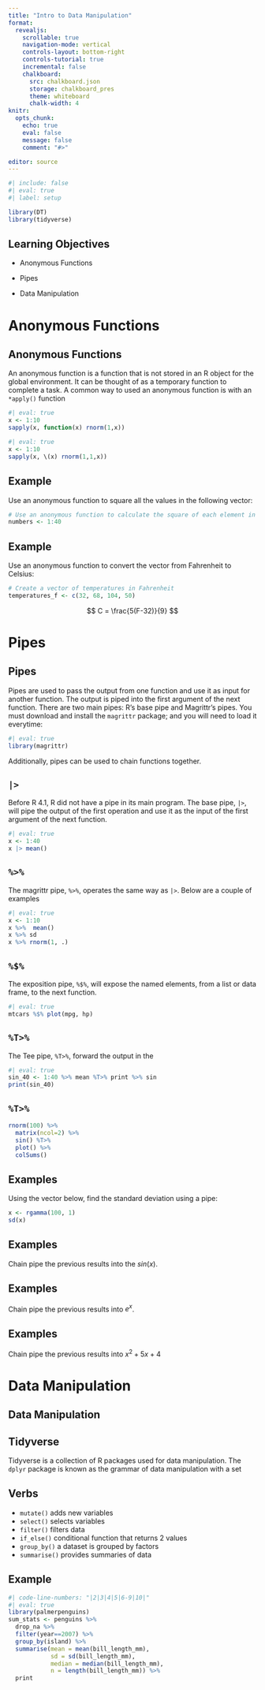 ```yaml
---
title: "Intro to Data Manipulation"
format:
  revealjs:
    scrollable: true
    navigation-mode: vertical
    controls-layout: bottom-right
    controls-tutorial: true
    incremental: false 
    chalkboard:
      src: chalkboard.json
      storage: chalkboard_pres
      theme: whiteboard
      chalk-width: 4
knitr:
  opts_chunk: 
    echo: true
    eval: false
    message: false
    comment: "#>" 

editor: source
---
```


```r
#| include: false
#| eval: true
#| label: setup

library(DT)
library(tidyverse)
```

## Learning Objectives

-   Anonymous Functions

-   Pipes

-   Data Manipulation

# Anonymous Functions

## Anonymous Functions

An anonymous function is a function that is not stored in an R object for the global environment. It can be thought of as a temporary function to complete a task. A common way to used an anonymous function is with an `*apply()` function\

```r
#| eval: true
x <- 1:10
sapply(x, function(x) rnorm(1,x))
```

```r
#| eval: true
x <- 1:10
sapply(x, \(x) rnorm(1,1,x))
```

## Example

Use an anonymous function to square all the values in the following vector:

```r
# Use an anonymous function to calculate the square of each element in a vector
numbers <- 1:40
```

## Example

Use an anonymous function to convert the vector from Fahrenheit to Celsius:

```r
# Create a vector of temperatures in Fahrenheit
temperatures_f <- c(32, 68, 104, 50)

```

$$
C = \frac{5(F-32)}{9}
$$

# Pipes

## Pipes

Pipes are used to pass the output from one function and use it as input for another function. The output is piped into the first argument of the next function. There are two main pipes: R's base pipe and Magrittr's pipes. You must download and install the `magrittr` package; and you will need to load it everytime:

```r
#| eval: true
library(magrittr)
```

Additionally, pipes can be used to chain functions together.

## `|>`

Before R 4.1, R did not have a pipe in its main program. The base pipe, `|>`, will pipe the output of the first operation and use it as the input of the first argument of the next function.

```r
#| eval: true
x <- 1:40
x |> mean()
```

## `%>%`

The magrittr pipe, `%>%`, operates the same way as `|>`. Below are a couple of examples

```r
#| eval: true
x <- 1:10
x %>%  mean()
x %>% sd
x %>% rnorm(1, .)
```

## `%$%`

The exposition pipe, `%$%`, will expose the named elements, from a list or data frame, to the next function.

```r
#| eval: true
mtcars %$% plot(mpg, hp)
```

## `%T>%`

The Tee pipe, `%T>%`, forward the output in the

```r
#| eval: true
sin_40 <- 1:40 %>% mean %T>% print %>% sin
print(sin_40)
```

## `%T>%`

```r
rnorm(100) %>% 
  matrix(ncol=2) %>% 
  sin() %T>% 
  plot() %>% 
  colSums()
```

## Examples

Using the vector below, find the standard deviation using a pipe:

```r
x <- rgamma(100, 1)
sd(x)
```

## Examples

Chain pipe the previous results into the $sin(x)$.

## Examples

Chain pipe the previous results into $e^x$.

## Examples

Chain pipe the previous results into $x^2+5x+4$

# Data Manipulation

## Data Manipulation

## Tidyverse

Tidyverse is a collection of R packages used for data manipulation. The `dplyr` package is known as the grammar of data manipulation with a set

## Verbs

-   `mutate()` adds new variables
-   `select()` selects variables
-   `filter()` filters data
-   `if_else()` conditional function that returns 2 values
-   `group_by()` a dataset is grouped by factors
-   `summarise()` provides summaries of data

## Example

```r
#| code-line-numbers: "|2|3|4|5|6-9|10|"
#| eval: true
library(palmerpenguins)
sum_stats <- penguins %>% 
  drop_na %>% 
  filter(year==2007) %>% 
  group_by(island) %>% 
  summarise(mean = mean(bill_length_mm),
            sd = sd(bill_length_mm),
            median = median(bill_length_mm),
            n = length(bill_length_mm)) %>% 
  print
```
